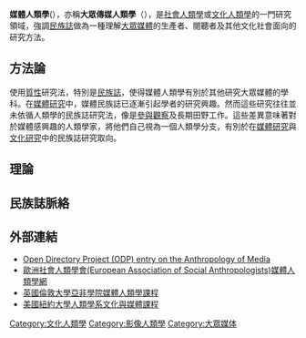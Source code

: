 {{人类学|social/cultural}}
'''媒體人類學'''({{lang-en|anthropology of media}}），亦稱'''大眾傳媒人類學'''（{{lang|en|anthropology of mass media}}），是[[社會人類學|社會人類學]]或[[文化人類學|文化人類學]]的一門研究領域，強調[[民族誌|民族誌]]做為一種理解[[大眾媒體|大眾媒體]]的生產者、閱聽者及其他文化社會面向的研究方法。

==方法論==

使用[[質性|質性]]研究法，特別是[[民族誌|民族誌]]，使得媒體人類學有別於其他研究大眾媒體的學科。在[[媒體研究|媒體研究]]中，媒體民族誌已逐漸引起學者的研究興趣。然而這些研究往往並未依循人類學的民族誌研究法，像是[[參與觀察|參與觀察]]及長期田野工作。這些差異意味著對於媒體感興趣的人類學家，將他們自己視為一個人類學分支，有別於在[[媒體研究|媒體研究]]與[[文化研究|文化研究]]中的民族誌研究取向。

==理論==

==民族誌脈絡==

==外部連結==
* [http://dmoz.org/Science/Social_Sciences/Anthropology/Cultural_Anthropology/Media_Culture/ Open Directory Project (ODP) entry on the Anthropology of Media] {{Wayback|url=http://dmoz.org/Science/Social_Sciences/Anthropology/Cultural_Anthropology/Media_Culture/ |date=20170307085608 }}
* [http://www.media-anthropology.net 歐洲社會人類學會(European Association of Social Anthropologists)媒體人類學網] {{Wayback|url=http://www.media-anthropology.net/ |date=20210126055643 }}
* [https://web.archive.org/web/20081010174804/http://www.soas.ac.uk/programmes/prog13989.php 英國倫敦大學亞非學院媒體人類學課程]
* [http://anthropology.as.nyu.edu/object/anthro.grad.program.cultmedia.html 美國紐約大學人類學系文化與媒體課程]{{Wayback|url=http://anthropology.as.nyu.edu/object/anthro.grad.program.cultmedia.html |date=20080827203346 }}


{{社會科學}}


[[Category:文化人類學|Category:文化人類學]]
[[Category:影像人類學|Category:影像人類學]]
[[Category:大眾媒体|Category:大眾媒体]]
{{Anthrop-stub}}